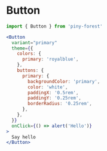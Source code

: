 
# Button

```js
import { Button } from 'piny-forest'
```

```jsx live
<Button
  variant="primary"
  theme={{
    colors: {
      primary: 'royalblue',
    },
    buttons: {
      primary: {
        backgroundColor: 'primary',
        color: 'white',
        paddingX: '0.5rem',
        paddingY: '0.25rem',
        borderRadius: '0.25rem',
      },
    },
  }}
  onClick={() => alert('Hello')}
>
  Say hello
</Button>
```
